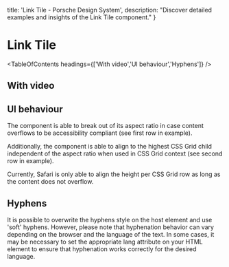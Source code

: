 
  title: 'Link Tile - Porsche Design System',
  description: "Discover detailed examples and insights of the Link Tile component."
}

# Link Tile <ComponentStatus tagName="p-link-tile"></ComponentStatus>

<TableOfContents headings={['With video','UI behaviour','Hyphens']} />

## With video

<ComponentStory story={linkTileStoryVideo} />

## UI behaviour

The component is able to break out of its aspect ratio in case content overflows to be accessibility compliant (see
first row in example).

Additionally, the component is able to align to the highest CSS Grid child independent of the aspect ratio when used in
CSS Grid context (see second row in example).

<Notification heading="Browser Support Limitation" heading-tag="h3" state="warning">
  Currently, Safari is only able to align the height per CSS Grid row as long as the content does not overflow.
</Notification>

<ComponentStory story={linkTileStoryLayout} />

## Hyphens

It is possible to overwrite the hyphens style on the host element and use 'soft' hyphens. However, please note that
hyphenation behavior can vary depending on the browser and the language of the text. In some cases, it may be necessary
to set the appropriate lang attribute on your HTML element to ensure that hyphenation works correctly for the desired
language.

<ComponentExample codeSample={linkTileExampleHyphens} />